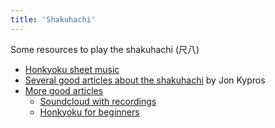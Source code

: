 ```yaml
---
title: 'Shakuhachi'
---
```



Some resources to play the shakuhachi (尺八)

* [Honkyoku sheet music](https://sound.jp/mujuan/music.html)
* [Several good articles about the shakuhachi](https://flutedojo.com/shakuhachi-guides) by Jon Kypros
* [More good articles](https://hijirishakuhachi.com/)
   * [Soundcloud with recordings](https://soundcloud.com/lnflutes/sets/honkyoku)
   * [Honkyoku for beginners](https://hijirishakuhachi.com/2020/10/28/honkyoku-for-beginners/)

<L name='shakuhachi-notation' from='' />